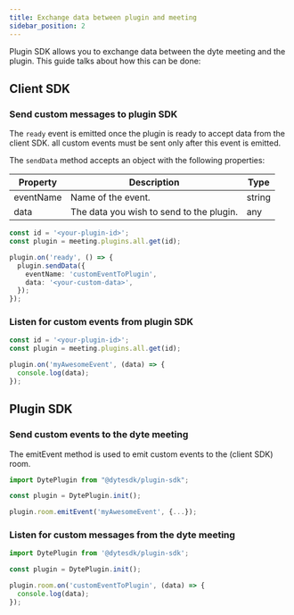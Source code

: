 ```yaml
---
title: Exchange data between plugin and meeting
sidebar_position: 2
---
```


Plugin SDK allows you to exchange data between the dyte meeting and the plugin.
This guide talks about how this can be done:

## Client SDK

### Send custom messages to plugin SDK

The `ready` event is emitted once the plugin is ready to accept data from the
client SDK. all custom events must be sent only after this event is emitted.

The `sendData` method accepts an object with the following properties:

| Property  | Description                              | Type   |
| --------- | ---------------------------------------- | ------ |
| eventName | Name of the event.                       | string |
| data      | The data you wish to send to the plugin. | any    |

```ts
const id = '<your-plugin-id>';
const plugin = meeting.plugins.all.get(id);

plugin.on('ready', () => {
  plugin.sendData({
    eventName: 'customEventToPlugin',
    data: '<your-custom-data>',
  });
});
```

### Listen for custom events from plugin SDK

```ts
const id = '<your-plugin-id>';
const plugin = meeting.plugins.all.get(id);

plugin.on('myAwesomeEvent', (data) => {
  console.log(data);
});
```

## Plugin SDK

### Send custom events to the dyte meeting

The emitEvent method is used to emit custom events to the (client SDK) room.

```ts
import DytePlugin from "@dytesdk/plugin-sdk";

const plugin = DytePlugin.init();

plugin.room.emitEvent('myAwesomeEvent', {...});
```

### Listen for custom messages from the dyte meeting

```ts
import DytePlugin from '@dytesdk/plugin-sdk';

const plugin = DytePlugin.init();

plugin.room.on('customEventToPlugin', (data) => {
  console.log(data);
});
```
